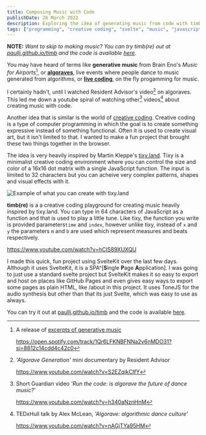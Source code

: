 ```yaml
---
title: Composing Music with Code
publishDate: 26 March 2022
description: Exploring the idea of generating music from code with timb(re) a musical creative coding environment I made
tags: ["programming", "creative coding", "svelte", "music", "javascript"]
---
```


**NOTE:** _Want to skip to making music? You can try timb(re) out at [paullj.github.io/timb](https://paullj.github.io/timb) and the code is available [here](https://github.com/paullj/timb)._

You may have heard of terms like **generative music** from Brain Eno's _Music for Airports_[^1], or [**algoraves**](https://algorave.com/), live events where people dance to music generated from algorithms, or [**live coding**](https://github.com/pjagielski/awesome-live-coding-music), on the fly progamming for music.

[^1]:A release of [excerpts of generative music](https://en.wikipedia.org/wiki/Brian_Eno#Released_excerpts)

    https://open.spotify.com/track/1Qr6LFKNBFNNa2y6nMDO31?si=8812c14cdd4c42c0

I certainly hadn't, until I watched Resident Advisor's video[^2] on algoraves. This led me down a youtube spiral of watching other[^3] videos[^4] about creating music with code.

[^2]:_'Algorave Generation'_ mini documentary by Resident Advisor

    https://www.youtube.com/watch?v=S2EZqikCIfY

[^3]: Short Guardian video _'Run the code: is algorave the future of dance music?'_

    https://www.youtube.com/watch?v=h340aNznHnM

[^4]: TEDxHull talk by Alex McLean, _'Algorave: algorithmic dance culture'_

    https://www.youtube.com/watch?v=nAGjTYa95HM

Another idea that is similar is the world of [creative coding](https://en.wikipedia.org/wiki/Creative_coding). Creative coding is a type of computer programming in which the goal is to create something expressive instead of something functional. Often it is used to create visual art, but it isn't limited to that. I wanted to make a fun project that brought these two things together in the browser.

The idea is very heavily inspired by Martin Kleppe's [tixy.land](https://tixy.land/). Tixy is a minimalist creative coding environment where you can control the size and color of a 16x16 dot matrix with a single JavaScript function. The input is limited to 32 characters but you can acheive very complex patterns, shapes and visual effects with it.

![Example of what you can create with tixy.land](https://user-images.githubusercontent.com/8403295/153089177-9f34a67e-4f30-4af5-9fcc-070bb4f0bd5b.gif)

**timb(re)** is a a creative coding playground for creating music heavily inspired by tixy.land. You can type in 64 characters of JavaScript as a function and that is used to play a little tune. Like tixy, the function you write is provided parameters`time` and `index`, however unlike tixy, instead of `x` and `y` the parameters `m` and `b` are used which represent measures and beats respectively.

https://www.youtube.com/watch?v=hCIS89XUXQU

I made this quick, fun project using SvelteKit over the last few days. Although it uses SvelteKit, it is a SPA^[**S**ingle **P**age **A**pplication]. I was going to just use a standard svelte project but SvelteKit makes it so easy to export and host on places like GitHub Pages and even gives easy ways to export some pages as plain HTML, like /about in this project. It uses ToneJS for the audio synthesis but other than that its just Svelte, which was easy to use as always.

You can try it out at [paullj.github.io/timb](https://paullj.github.io/timb) and the code is available [here](https://github.com/paullj/timb).

